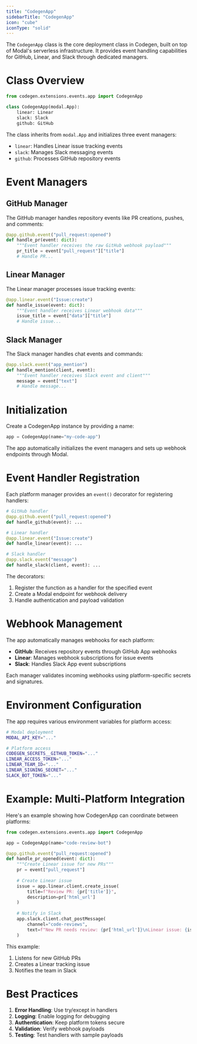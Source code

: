 ```yaml
---
title: "CodegenApp"
sidebarTitle: "CodegenApp"
icon: "cube"
iconType: "solid"
---
```


The `CodegenApp` class is the core deployment class in Codegen, built on top of Modal's serverless infrastructure. It provides event handling capabilities for GitHub, Linear, and Slack through dedicated managers.

# Class Overview

```python
from codegen.extensions.events.app import CodegenApp

class CodegenApp(modal.App):
    linear: Linear
    slack: Slack
    github: GitHub
```

The class inherits from `modal.App` and initializes three event managers:
- `linear`: Handles Linear issue tracking events
- `slack`: Manages Slack messaging events
- `github`: Processes GitHub repository events

# Event Managers

## GitHub Manager

The GitHub manager handles repository events like PR creations, pushes, and comments:

```python
@app.github.event("pull_request:opened")
def handle_pr(event: dict):
    """Event handler receives the raw GitHub webhook payload"""
    pr_title = event["pull_request"]["title"]
    # Handle PR...
```

## Linear Manager

The Linear manager processes issue tracking events:

```python
@app.linear.event("Issue:create")
def handle_issue(event: dict):
    """Event handler receives Linear webhook data"""
    issue_title = event["data"]["title"]
    # Handle issue...
```

## Slack Manager

The Slack manager handles chat events and commands:

```python
@app.slack.event("app_mention")
def handle_mention(client, event):
    """Event handler receives Slack event and client"""
    message = event["text"]
    # Handle message...
```

# Initialization

Create a CodegenApp instance by providing a name:

```python
app = CodegenApp(name="my-code-app")
```

The app automatically initializes the event managers and sets up webhook endpoints through Modal.

# Event Handler Registration

Each platform manager provides an `event()` decorator for registering handlers:

```python
# GitHub handler
@app.github.event("pull_request:opened")
def handle_github(event): ...

# Linear handler
@app.linear.event("Issue:create")
def handle_linear(event): ...

# Slack handler
@app.slack.event("message")
def handle_slack(client, event): ...
```

The decorators:
1. Register the function as a handler for the specified event
2. Create a Modal endpoint for webhook delivery
3. Handle authentication and payload validation

# Webhook Management

The app automatically manages webhooks for each platform:

- **GitHub**: Receives repository events through GitHub App webhooks
- **Linear**: Manages webhook subscriptions for issue events
- **Slack**: Handles Slack App event subscriptions

Each manager validates incoming webhooks using platform-specific secrets and signatures.

# Environment Configuration

The app requires various environment variables for platform access:

```bash
# Modal deployment
MODAL_API_KEY="..."

# Platform access
CODEGEN_SECRETS__GITHUB_TOKEN="..."
LINEAR_ACCESS_TOKEN="..."
LINEAR_TEAM_ID="..."
LINEAR_SIGNING_SECRET="..."
SLACK_BOT_TOKEN="..."
```

# Example: Multi-Platform Integration

Here's an example showing how CodegenApp can coordinate between platforms:

```python
from codegen.extensions.events.app import CodegenApp

app = CodegenApp(name="code-review-bot")

@app.github.event("pull_request:opened")
def handle_pr_opened(event: dict):
    """Create Linear issue for new PRs"""
    pr = event["pull_request"]
    
    # Create Linear issue
    issue = app.linear.client.create_issue(
        title=f"Review PR: {pr['title']}",
        description=pr['html_url']
    )
    
    # Notify in Slack
    app.slack.client.chat_postMessage(
        channel="code-reviews",
        text=f"New PR needs review: {pr['html_url']}\nLinear issue: {issue.url}"
    )
```

This example:
1. Listens for new GitHub PRs
2. Creates a Linear tracking issue
3. Notifies the team in Slack

# Best Practices

1. **Error Handling**: Use try/except in handlers
2. **Logging**: Enable logging for debugging
3. **Authentication**: Keep platform tokens secure
4. **Validation**: Verify webhook payloads
5. **Testing**: Test handlers with sample payloads 